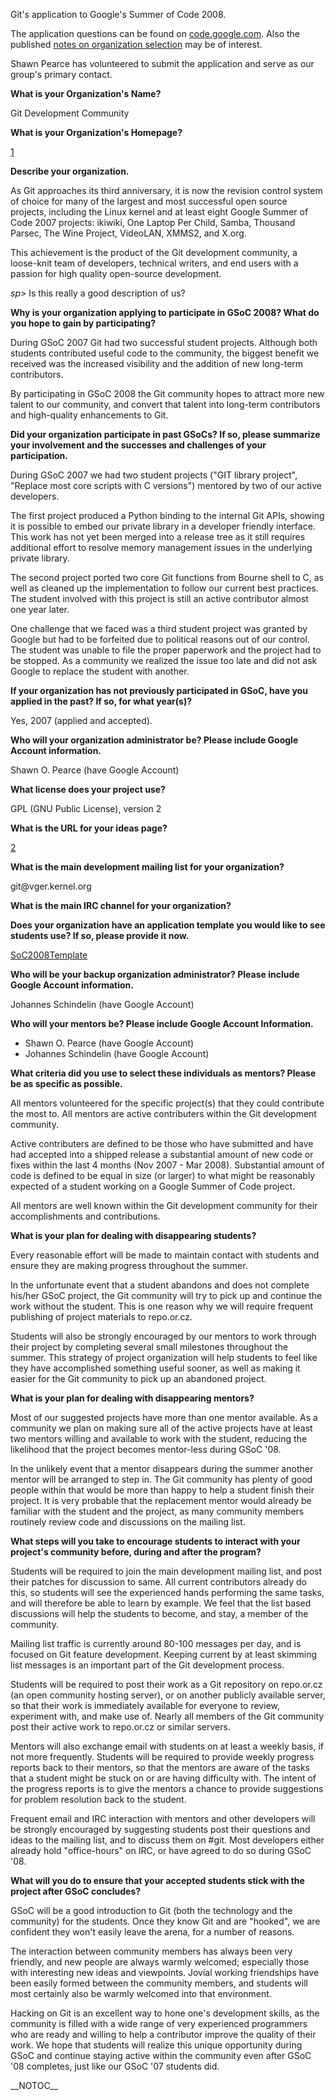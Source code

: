 Git's application to Google's Summer of Code 2008.

The application questions can be found on
[http://code.google.com/soc/2008/faqs.html#0.1_org_app code.google.com].  Also the published [http://groups.google.com/group/google-summer-of-code-announce/web/notes-on-organization-selection-criteria notes on organization selection] may be of interest.

Shawn Pearce has volunteered to submit the application and serve
as our group's primary contact.

<b> What is your Organization's Name? </b>

Git Development Community

<b> What is your Organization's Homepage? </b>

[http://git.or.cz/]

<b> Describe your organization. </b>

As Git approaches its third anniversary, it is now the revision
control system of choice for many of the largest and most successful
open source projects, including the Linux kernel and at least eight
Google Summer of Code 2007 projects: ikiwiki, One Laptop Per Child,
Samba, Thousand Parsec, The Wine Project, VideoLAN, XMMS2, and X.org.

This achievement is the product of the Git development community,
a loose-knit team of developers, technical writers, and end users
with a passion for high quality open-source development.

<i>sp></i> Is this really a good description of us?

''' Why is your organization applying to participate in GSoC 2008? What
do you hope to gain by participating? '''

During GSoC 2007 Git had two successful student projects.  Although
both students contributed useful code to the community, the biggest
benefit we received was the increased visibility and the addition of
new long-term contributors.

By participating in GSoC 2008 the Git community hopes to attract
more new talent to our community, and convert that talent into
long-term contributors and high-quality enhancements to Git.

''' Did your organization participate in past GSoCs? If so, please
summarize your involvement and the successes and challenges of your
participation. '''

During GSoC 2007 we had two student projects ("GIT library project",
"Replace most core scripts with C versions") mentored by two of our
active developers.

The first project produced a Python binding to the internal Git
APIs, showing it is possible to embed our private library in a
developer friendly interface.  This work has not yet been merged
into a release tree as it still requires additional effort to
resolve memory management issues in the underlying private library.

The second project ported two core Git functions from Bourne shell
to C, as well as cleaned up the implementation to follow our current
best practices.  The student involved with this project is still
an active contributor almost one year later.

One challenge that we faced was a third student project was granted
by Google but had to be forfeited due to political reasons out of
our control.  The student was unable to file the proper paperwork and
the project had to be stopped.  As a community we realized the issue
too late and did not ask Google to replace the student with another.

''' If your organization has not previously participated in GSoC,
have you applied in the past? If so, for what year(s)? '''

Yes, 2007 (applied and accepted).

''' Who will your organization administrator be? Please include Google
Account information. '''

Shawn O. Pearce (have Google Account)

<b> What license does your project use? </b>

GPL (GNU Public License), version 2

<b> What is the URL for your ideas page? </b>

[http://git.or.cz/gitwiki/SoC2008Ideas]

<b> What is the main development mailing list for your organization? </b>

git@vger.kernel.org

<b> What is the main IRC channel for your organization? </b>

<!-- #git on irc.freenode.org.
 -->

''' Does your organization have an application template you would like
to see students use? If so, please provide it now. '''

[[SoC2008Template]]

''' Who will be your backup organization administrator? Please include
Google Account information. '''

Johannes Schindelin (have Google Account)

''' Who will your mentors be? Please include Google Account
Information. '''

* Shawn O. Pearce (have Google Account)
* Johannes Schindelin (have Google Account)

''' What criteria did you use to select these individuals as
mentors? Please be as specific as possible. '''

All mentors volunteered for the specific project(s) that they could
contribute the most to.  All mentors are active contributers within
the Git development community.

Active contributers are defined to be those who have submitted and
have had accepted into a shipped release a substantial amount of
new code or fixes within the last 4 months (Nov 2007 - Mar 2008).
Substantial amount of code is defined to be equal in size (or
larger) to what might be reasonably expected of a student working
on a Google Summer of Code project.

All mentors are well known within the Git development community
for their accomplishments and contributions.

<b> What is your plan for dealing with disappearing students? </b>

Every reasonable effort will be made to maintain contact with
students and ensure they are making progress throughout the summer.

In the unfortunate event that a student abandons and does not
complete his/her GSoC project, the Git community will try to pick up
and continue the work without the student.  This is one reason why we
will require frequent publishing of project materials to repo.or.cz.

Students will also be strongly encouraged by our mentors to work
through their project by completing several small milestones
throughout the summer.  This strategy of project organization will
help students to feel like they have accomplished something useful
sooner, as well as making it easier for the Git community to pick
up an abandoned project.

<b> What is your plan for dealing with disappearing mentors? </b>

Most of our suggested projects have more than one mentor available.
As a community we plan on making sure all of the active projects have
at least two mentors willing and available to work with the student,
reducing the likelihood that the project becomes mentor-less during
GSoC '08.

In the unlikely event that a mentor disappears during the summer
another mentor will be arranged to step in.  The Git community
has plenty of good people within that would be more than happy to
help a student finish their project.  It is very probable that the
replacement mentor would already be familiar with the student and
the project, as many community members routinely review code and
discussions on the mailing list.

''' What steps will you take to encourage students to interact with
your project's community before, during and after the program? '''

Students will be required to join the main development mailing
list, and post their patches for discussion to same.  All current
contributors already do this, so students will see the experienced
hands performing the same tasks, and will therefore be able to learn
by example.  We feel that the list based discussions will help the
students to become, and stay, a member of the community.

Mailing list traffic is currently around 80-100 messages per day,
and is focused on Git feature development.  Keeping current by
at least skimming list messages is an important part of the Git
development process.

Students will be required to post their work as a Git repository on
repo.or.cz (an open community hosting server), or on another publicly
available server, so that their work is immediately available for
everyone to review, experiment with, and make use of.  Nearly all
members of the Git community post their active work to repo.or.cz
or similar servers.

Mentors will also exchange email with students on at least a
weekly basis, if not more frequently.  Students will be required
to provide weekly progress reports back to their mentors, so that
the mentors are aware of the tasks that a student might be stuck on
or are having difficulty with.  The intent of the progress reports
is to give the mentors a chance to provide suggestions for problem
resolution back to the student.

Frequent email and IRC interaction with mentors and other developers
will be strongly encouraged by suggesting students post their
questions and ideas to the mailing list, and to discuss them on #git.
Most developers either already hold "office-hours" on IRC, or have
agreed to do so during GSoC '08.

''' What will you do to ensure that your accepted students stick with
the project after GSoC concludes? '''

GSoC will be a good introduction to Git (both the technology and the
community) for the students.  Once they know Git and are "hooked",
we are confident they won't easily leave the arena, for a number
of reasons.

The interaction between community members has always been very
friendly, and new people are always warmly welcomed; especially
those with interesting new ideas and viewpoints.  Jovial working
friendships have been easily formed between the community members,
and students will most certainly also be warmly welcomed into
that environment.

Hacking on Git is an excellent way to hone one's development skills,
as the community is filled with a wide range of very experienced
programmers who are ready and willing to help a contributor improve
the quality of their work.  We hope that students will realize this
unique opportunity during GSoC and continue staying active within
the community even after GSoC '08 completes, just like our GSoC
'07 students did.

__NOTOC__